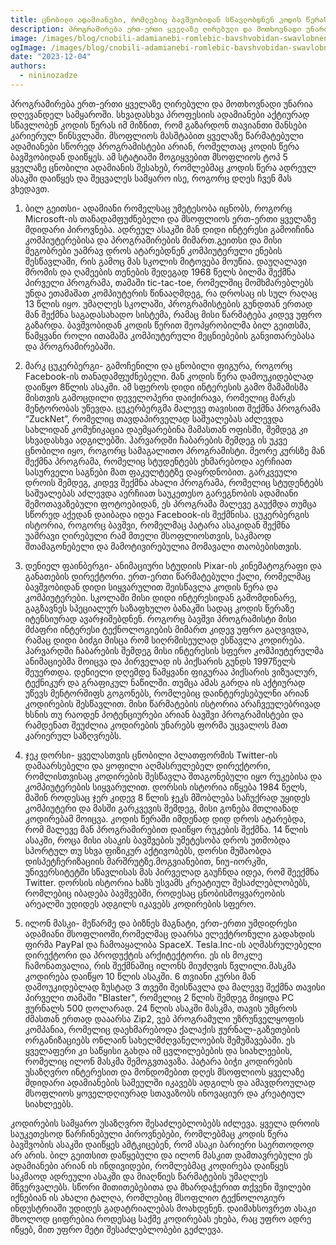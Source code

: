 ```yaml
---
title: ცნობილი ადამიანები, რომლებიც ბავშვობიდან სწავლობდნენ კოდის წერას
description: პროგრამირება ერთ-ერთი ყველაზე ღირებული და მოთხოვნადი უნარია დღევანდელ სამყაროში.
image: /images/blog/cnobili-adamianebi-romlebic-bavshvobidan-swavlobnen-kodis-weras.png
ogImage: /images/blog/cnobili-adamianebi-romlebic-bavshvobidan-swavlobnen-kodis-weras.png
date: "2023-12-04"
authors:
  - nininozadze
---
```



პროგრამირება ერთ-ერთი ყველაზე ღირებული და მოთხოვნადი უნარია დღევანდელ სამყაროში. სხვადასხვა პროფესიის ადამიანები აქტიურად სწავლობენ კოდის წერას იმ მიზნით, რომ გაზარდონ თავიანთი შანსები კარიერულ წინსვლაში. მსოფლიოს მასშტაბით ყველაზე წარმატებული ადამიანები სწორედ პროგრამისტები არიან, რომელთაც კოდის წერა ბავშვობიდან დაიწყეს. ამ სტატიაში მოგიყვებით მსოფლიოს ტოპ 5 ყველაზე ცნობილი ადამიანის შესახებ, რომლებმაც კოდის წერა ადრეულ ასაკში დაიწყეს და შეცვალეს სამყარო ისე, როგორც დღეს ჩვენ მას ვხედავთ.


1. ბილ გეითსი- ადამიანი რომელსაც უმეტესობა იცნობს, როგორც Microsoft-ის თანადამფუძნებელი და მსოფლიოს ერთ-ერთი ყველაზე მდიდარი პიროვნება. ადრეულ ასაკში მან დიდი ინტერესი გამოიჩინა კომპიუტერებისა და პროგრამირების მიმართ.გეითსი და მისი მეგობრები უამრავ დროს ატარებდნენ კომპიუტერული ენების შესწავლაში, რის გამოც მას სკოლის მიტოვება მოუწია. დაუღალავი შრომის და ღამეების თენების შედეგად 1968 წელს ბილმა შექმნა პირველი პროგრამა, თამაში tic-tac-toe, რომელშიც მომხმარებლებს უნდა ეთამაშათ კომპიუტერის წინააღმდეგ, რა დროსაც ის სულ რაღაც 13 წლის იყო. უმაღლეს სკოლაში, პროგრამისტების გუნდთან ერთად მან შექმნა საგადასახადო სისტემა, რამაც მისი წარმატება კიდევ უფრო გაზარდა. ბავშვობიდან კოდის წერით შეოპყრობილმა ბილ გეითსმა, წამყვანი როლი ითამაშა კომპიუტერული მეცნიებების განვითარებასა და პროგრამირებაში.

2. მარკ ცუკერბერგი- გამოჩენილი და ცნობილი ფიგურა, როგორც Facebook-ის თანადამფუძნებელი. მან კოდის წერა დამოუკიდებლად დაიწყო 8წლის ასაკში. ამ სფეროს დიდი ინტერესის გამო მამამისმა მისთვის გამოცდილი დეველოპერი  დაიქირავა, რომელიც მარკს მენტორობას უწევდა.  ცუკერბერგმა მალევე თავისით შექმნა პროგრამა “ZuckNet”, რომელიც თავდაპირველად საშუალებას აძლევდა  სახლიდან კომუნიკაცია დაემყარებინა მამასთან ოფისში, შემდეგ კი სხვადასხვა ადგილებში. ჰარვარდში ჩაბარების შემდეგ ის უკვე ცნობილი იყო, როგორც სამაგალითო პროგრამისტი. მეორე კურსზე მან შექმნა პროგრამა, რომელიც სტუდენტებს ეხმარებოდა აერჩიათ სასურველი საგნები მათ ფაკულტეტზე დაყრდნობით. გარკვეული დროის შემდეგ, კიდევ შექმნა ახალი პროგრამა, რომელიც სტუდენტებს საშუალებას აძლევდა აერჩიათ საუკეთესო გარეგნობის ადამიანი შემოთავაზებული ფოტოებიდან, ეს პროგრამა მალევე გაუქმდა თუმცა სწორედ აქედან დაიბადა იდეა Facebook-ის შექმნისა. ცუკერბერგის ისტორია, როგორც ბავშვი, რომელმაც პატარა ასაკიდან შექმნა უამრავი ღირებული რამ მთელი მსოფლიოსთვის, საკმაოდ შთამაგონებელი და მამოტივირებულია მომავალი თაობებისთვის.

3. დენიელ ფაინბერგი- ანიმაციური სტუდიის Pixar-ის კინემატოგრაფი და განათების დირექტორი. ერთ-ერთი წარმატებული ქალი, რომელმაც ბავშვობიდან დიდი სიყვარულით შეისწავლა კოდის წერა და კომპიუტერები. სკოლაში მისი დიდი ინტერესიდან გამომდინარე, გაგზავნეს სპეციალურ საზაფხულო ბანაკში სადაც კოდის წერაზე იტენსიურად ავარჯიშებდნენ. როგორც ბავშვი პროგრამისტი მისი მძაფრი ინტერესი ტექნოლოგიების მიმართ კიდევ უფრო გაღვივდა, რამაც დიდი ბიძგი მისცა რომ სიღრმისეულად ესწავლა კოდირება. ჰარვარდში ჩაბარების შემდეგ მისი ინტერესის სფერო კომპიუტერულმა ანიმაციებმა მოიცვა და პირველად ის პიქსარის გუნდს 1997წელს შეუერთდა. დენიელი დღემდე წამყვანი ფიგურაა პიქსარის ვიზუალურ, ტექნიკურ და გრაფიკულ ნაწილში. თუმცა ამას გარდა ის აქტიურად უწევს მენტორშიფს  გოგონებს, რომლებიც დაინტერესებულნი არიან კოდირების შესწავლით. მისი წარმატების ისტორია არაჩვეულებრივად ხსნის თუ რაოდენ პოტენციურები არიან ბავშვი პროგრამისტები და რამდენათ შეუძლია კოდირების უნარებს ფორმა უცვალოს მათ კარიერულ საზღვრებს.

4. ჯეკ დორსი- ყველასთვის ცნობილი პლათფორმის Twitter-ის დამაარსებელი და ყოფილი აღმასრულებელ დირექტორი, რომლისთვისაც კოდირების შესწავლა შთაგონებული იყო რუკებისა და კომპიუტერების სიყვარულით. დორსის ისტორია იწყება 1984 წელს, მაშინ როდესაც ჯერ კიდევ 8 წლის ჯეკს მშობლება საჩუქრად უყიდეს კომპიუტერი და მასში გარკვევის შემდეგ, მისი გონება მთლიანად კოდირებამ მოიცვა. კოდის წერაში იმდენად დიდ დროს ატარებდა, რომ მალევე მან პროგრამირებით დაიწყო რუკების შექმნა. 14 წლის ასაკში, როცა მისი ასაკის ბავშვების უმეტესობა დროს უთმობდა სპორტულ თუ სხვა ფიზიკურ აქტივობებს, დორსი მუშაობდა დისპეტჩერიზაციის მარშრუტზე.მოგვიანებით, ნიუ-იორკში, უნივერსიტეტში სწავლისას მას პირველად გაუჩნდა იდეა, რომ შეექმნა Twitter. დორსის ისტორია ხაზს უსვამს კრეატიულ შესაძლებლობებს, რომლებიც იბადება ბავშვებში, როდესაც ცნობისმოყვარეობის არეალში უდიდეს ადგილს იკავებს კოდირების სფერო.

5. ილონ მასკი- მეწარმე და ბიზნეს მაგნატი, ერთ-ერთი უმდიდრესი ადამიანი მსოფლიოში,რომელმაც დაარსა ელექტრონული გადახდის ფირმა PayPal და ჩამოაყალიბა SpaceX. Tesla.Inc-ის აღმასრულებელი დირექტორი და პროდუქტის არქიტექტორი. ეს ის მოკლე ჩამონათვალია, რის შექმნაშიც ილონს მიუძღვის წვლილი.მასკმა კოდირება დაიწყო 10 წლის ასაკში. 6 თვიანი კურსი მან დამოუკიდებლად ზუსტად 3 თვეში შეისწავლა  და მალევე შექმნა თავისი პირველი თამაში "Blaster", რომელიც 2 წლის შემდეგ მიყიდა PC ჟურნალს 500 დოლარად. 24 წლის ასაკში მასკმა, თავის უმცროს ძმასთან ერთად  დააარსა Zip2, ვებ პროგრამული უზრუნველყოფის კომპანია, რომელიც დაეხმარებოდა ქალაქის ჟურნალ-გაზეთების ორგანიზაციებს ონლაინ  სახელმძღვანელოების შემუშავებაში. ეს ყველაფერი კი საწყისი გახდა იმ ცვლილებების და სიახლეების, რომელიც ილონ მასკმა შემოგვთავაზა. პატარა ბიჭი კოდირების უსაზღვრო ინტერესით და მონდომებით დღეს  მსოფლიოს ყველაზე მდიდარი ადამიანების სამეულში იკავებს ადგილს და ამავდროულად მსოფლიოს ყოველდღიურად სთავაზობს ინოვაციურ და კრეატიულ  სიახლეებს.
 
 
კოდირების სამყარო უსაზღვრო შესაძლებლობებს იძლევა. ყველა დროის საუკეთესოდ წარჩინებული პიროვნებები, რომლებმაც კოდის წერა ბავშვობის ასაკში დაიწყეს ამტკიცებენ, რომ ასაკი ბარიერი საერთოდოდ არ არის. ბილ გეითსით დაწყებული და ილონ მასკით დამთავრებული ეს ადამიანები არიან ის ინდივიდები, რომლებმაც კოდირება დაიწყეს საკმაოდ ადრეული ასაკში და მიაღწიეს წარმატების უმაღლეს მწვერვალებს. სწორი მითითებებითა და მხარდაჭერით თქვენი შვილები იქნებიან ის ახალი ტალღა, რომლებიც მსოფლიო ტექნოლოგიურ ინდუსტრიაში უდიდეს გადატრიალებას მოახდენენ. დაიმახსოვრეთ ასაკი მხოლოდ ციფრებია როდესაც საქმე კოდირებას ეხება, რაც უფრო ადრე იწყებ, მით უფრო მეტი შესაძლებლობები გეძლევა. 

<PreRegistrationForm 
    formTitle="დაინტერესდით? 🤔 გაიარეთ კონსულტაცია 🔥"
    formDescription="თუ გსურთ თქვენ ან თქვენმა შვილმა დაიწყოთ პროგრამირების სწავლა, დაგვიტოვეთ თქვენი მონაცემები და ჩვენი წარმომადგენელი დაგიკავშირდებათ." 
/>